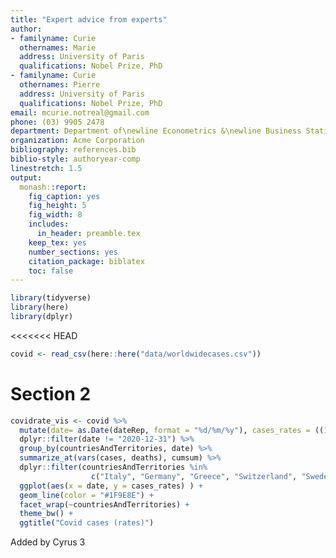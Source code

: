 ```yaml
---
title: "Expert advice from experts"
author:
- familyname: Curie
  othernames: Marie
  address: University of Paris
  qualifications: Nobel Prize, PhD
- familyname: Curie
  othernames: Pierre
  address: University of Paris
  qualifications: Nobel Prize, PhD
email: mcurie.notreal@gmail.com
phone: (03) 9905 2478
department: Department of\newline Econometrics &\newline Business Statistics
organization: Acme Corporation
bibliography: references.bib
biblio-style: authoryear-comp
linestretch: 1.5
output:
  monash::report:
    fig_caption: yes
    fig_height: 5
    fig_width: 8
    includes:
      in_header: preamble.tex
    keep_tex: yes
    number_sections: yes
    citation_package: biblatex
    toc: false
---
```


```r
library(tidyverse)
library(here)
library(dplyr)
```


<<<<<<< HEAD
```r
covid <- read_csv(here::here("data/worldwidecases.csv"))
```


# Section 2

```r
covidrate_vis <- covid %>%
  mutate(date= as.Date(dateRep, format = "%d/%m/%y"), cases_rates = ((1000*cases/popData2018) + 0.01), dead_rates = ((1000*deaths/popData2018) +0.01)) %>%
  dplyr::filter(date != "2020-12-31") %>%
  group_by(countriesAndTerritories, date) %>%
  summarize_at(vars(cases, deaths), cumsum) %>%
  dplyr::filter(countriesAndTerritories %in%
                  c("Italy", "Germany", "Greece", "Switzerland", "Sweden", "France")) %>%
  ggplot(aes(x = date, y = cases_rates) ) +
  geom_line(color = "#1F9E8E") +
  facet_wrap(~countriesAndTerritories) +
  theme_bw() +
  ggtitle("Covid cases (rates)")

```

Added by Cyrus 3

